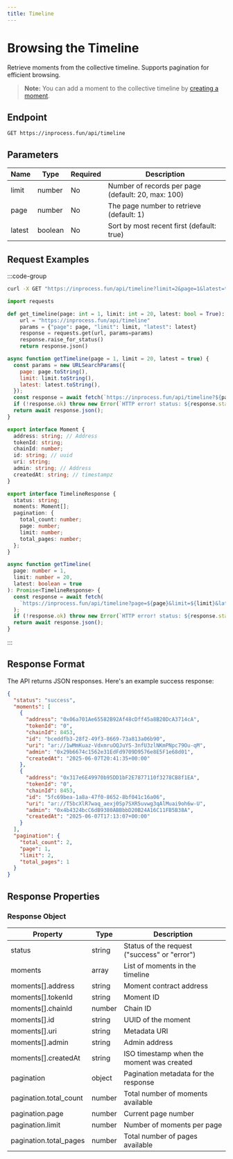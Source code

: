 ```yaml
---
title: Timeline
---
```


# Browsing the Timeline

Retrieve moments from the collective timeline. Supports pagination for efficient browsing.

> **Note:** You can add a moment to the collective timeline by [creating a moment](/moment/create).

## Endpoint

```http
GET https://inprocess.fun/api/timeline
```

## Parameters

| Name   | Type    | Required | Description                                        |
| ------ | ------- | -------- | -------------------------------------------------- |
| limit  | number  | No       | Number of records per page (default: 20, max: 100) |
| page   | number  | No       | The page number to retrieve (default: 1)           |
| latest | boolean | No       | Sort by most recent first (default: true)          |

## Request Examples

:::code-group

```bash [cURL]
curl -X GET "https://inprocess.fun/api/timeline?limit=2&page=1&latest=true"
```

```python [Python]
import requests

def get_timeline(page: int = 1, limit: int = 20, latest: bool = True):
    url = "https://inprocess.fun/api/timeline"
    params = {"page": page, "limit": limit, "latest": latest}
    response = requests.get(url, params=params)
    response.raise_for_status()
    return response.json()
```

```javascript [JavaScript]
async function getTimeline(page = 1, limit = 20, latest = true) {
  const params = new URLSearchParams({
    page: page.toString(),
    limit: limit.toString(),
    latest: latest.toString(),
  });
  const response = await fetch(`https://inprocess.fun/api/timeline?${params}`);
  if (!response.ok) throw new Error(`HTTP error! status: ${response.status}`);
  return await response.json();
}
```

```typescript [TypeScript]
export interface Moment {
  address: string; // Address
  tokenId: string;
  chainId: number;
  id: string; // uuid
  uri: string;
  admin: string; // Address
  createdAt: string; // timestampz
}

export interface TimelineResponse {
  status: string;
  moments: Moment[];
  pagination: {
    total_count: number;
    page: number;
    limit: number;
    total_pages: number;
  };
}

async function getTimeline(
  page: number = 1,
  limit: number = 20,
  latest: boolean = true
): Promise<TimelineResponse> {
  const response = await fetch(
    `https://inprocess.fun/api/timeline?page=${page}&limit=${limit}&latest=${latest}`
  );
  if (!response.ok) throw new Error(`HTTP error! status: ${response.status}`);
  return await response.json();
}
```

:::

## Response Format

The API returns JSON responses. Here's an example success response:

```json
{
  "status": "success",
  "moments": [
    {
      "address": "0x06a701Ae65582B92Af48cDff45a8B20DcA3714cA",
      "tokenId": "0",
      "chainId": 8453,
      "id": "bceddfb3-28f2-49f3-8669-73a813a06b90",
      "uri": "ar://1wMmKuaz-VdxmruOQJuYS-3nfU3zlNKmPNpc79Ou-qM",
      "admin": "0x29b6674c1562e31EdFd9709D9576e8E5F1e68d01",
      "createdAt": "2025-06-07T20:41:35+00:00"
    },
    {
      "address": "0x317e6E49970b95DD1bF2E7877110f3278CB8f1EA",
      "tokenId": "0",
      "chainId": 8453,
      "id": "5fc69bea-1a8a-47f0-8652-8bf041c16a06",
      "uri": "ar://T5bcXlR7waq_aexj0Sp7SXR5uvwg3qAlMuai9oh6w-U",
      "admin": "0x4b4324bcC6dB9380ABBbbD20B24A16C11FB5B38A",
      "createdAt": "2025-06-07T17:13:07+00:00"
    }
  ],
  "pagination": {
    "total_count": 2,
    "page": 1,
    "limit": 2,
    "total_pages": 1
  }
}
```

## Response Properties

### Response Object

| Property               | Type   | Description                                  |
| ---------------------- | ------ | -------------------------------------------- |
| status                 | string | Status of the request ("success" or "error") |
| moments                | array  | List of moments in the timeline              |
| moments[].address      | string | Moment contract address                      |
| moments[].tokenId      | string | Moment ID                                    |
| moments[].chainId      | number | Chain ID                                     |
| moments[].id           | string | UUID of the moment                           |
| moments[].uri          | string | Metadata URI                                 |
| moments[].admin        | string | Admin address                                |
| moments[].createdAt    | string | ISO timestamp when the moment was created    |
| pagination             | object | Pagination metadata for the response         |
| pagination.total_count | number | Total number of moments available            |
| pagination.page        | number | Current page number                          |
| pagination.limit       | number | Number of moments per page                   |
| pagination.total_pages | number | Total number of pages available              |
